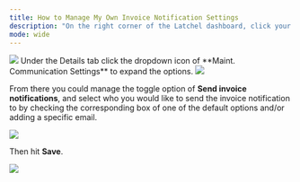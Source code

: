 ---
title: How to Manage My Own Invoice Notification Settings
description: "On the right corner of the Latchel dashboard, click your **initial icon** and on the dropdown select **Account Settings**."
mode: wide
---

<Frame>
  <img src="/images/rtaImage-745.jpg"/>
</Frame>
Under the Details tab click the dropdown icon of **Maint. Communication Settings** to expand the options.


<Frame>
  <img src="/images/rtaImage-746.jpg"/>
</Frame>

From there you could manage the toggle option of **Send invoice notifications**, and select who you would like to send the invoice notification to by checking the corresponding box of one of the default options and/or adding a specific email.


<Frame>
  <img src="/images/rtaImage-747.jpg"/>
</Frame>

Then hit **Save**.

<Frame>
  <img src="/images/rtaImage-748.jpg"/>
</Frame>
